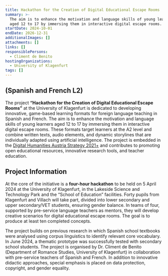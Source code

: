 ```yaml
---
title: Hackathon for the Creation of Digital Educational Escape Rooms
summary: >-
  The aim is to enhance the motivation and language skills of young learners
  aged 12 to 17 by immersing them in interactive digital escape rooms. 
startDate: 2024-10-01
endDate: 2026-12-31
additionalImages: []
attachments: []
links: []
responsiblePersons:
  - Climent de Benito
hostingOrganizations:
  - University of Klagenfurt
tags: []
---
```

## **(Spanish and French L2)**

The project **“Hackathon for the Creation of Digital Educational Escape Rooms”** at the University of Klagenfurt is dedicated to developing innovative, game-based learning formats for foreign language teaching in Spanish and French. The aim is to enhance the motivation and language skills of young learners aged 12 to 17 by immersing them in interactive digital escape rooms. These formats target learners at the A2 level and combine written texts, audio elements, and dynamic storylines that are individually adapted using artificial intelligence. The project is embedded in the [Digital Humanities Austria Strategy 2021+](https://gams.uni-graz.at/o:clariah.dha-strategie-2021) and contributes to promoting open educational resources, innovative research tools, and teacher education.

## Project Information

At the core of the initiative is a **four-hour hackathon** to be held on 5 April 2024 at the University of Klagenfurt, in the Lakeside Science and Technology Park and the “School of Education” facilities. Forty pupils from Klagenfurt and Villach will take part, divided into lower secondary and upper secondary/VET students, ensuring gender balance. In teams of four, supported by pre-service language teachers as mentors, they will develop creative scenarios for digital educational escape rooms. The goal is to produce at least ten completed concepts.

The project builds on previous research in which Spanish school textbooks were analysed using corpus linguistics to identify relevant core vocabulary. In June 2024, a thematic prototype was successfully tested with secondary school students. The project is organised by Dr. Climent de Benito (Department of Romance Studies, University of Klagenfurt) in collaboration with pre-service teachers of Spanish and French. In addition to innovative didactic approaches, special emphasis is placed on data protection, copyright, and gender equality.
